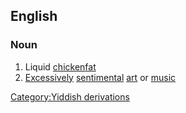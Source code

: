 ==English==
===Noun===
{{wikipedia}}
#Liquid [[chicken]][[fat]]
#[[Excessive]]ly [[sentimental]] [[art]] or [[music]]
[[Category:Yiddish derivations]]